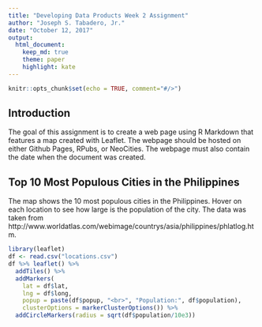 ```yaml
---
title: "Developing Data Products Week 2 Assignment"
author: "Joseph S. Tabadero, Jr."
date: "October 12, 2017"
output: 
  html_document:
    keep_md: true
    theme: paper
    highlight: kate
---
```


```r
knitr::opts_chunk$set(echo = TRUE, comment="#/>")
```

## Introduction

The goal of this assignment is to create a web page using R Markdown that features a map created with Leaflet. The webpage should be hosted on either Github Pages, RPubs, or NeoCities. The webpage must also contain the date when the document was created.

## Top 10 Most Populous Cities in the Philippines

The map shows the 10 most populous cities in the Philippines. Hover on each location to see how large is the population of the city. The data was taken from http://www.worldatlas.com/webimage/countrys/asia/philippines/phlatlog.htm.

```r
library(leaflet)
df <- read.csv("locations.csv")
df %>% leaflet() %>%
  addTiles() %>%
  addMarkers(
    lat = df$lat, 
    lng = df$long, 
    popup = paste(df$popup, "<br>", "Population:", df$population),
    clusterOptions = markerClusterOptions()) %>%
  addCircleMarkers(radius = sqrt(df$population/10e3))
```

